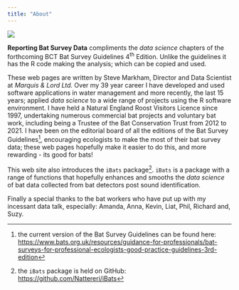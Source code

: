 ```yaml
---
title: "About"
---
```


![](Images/photo.jpg){fig-align="left"}

**Reporting Bat Survey Data** compliments the *data science* chapters of the forthcoming BCT Bat Survey Guidelines 4^th^ Edition. Unlike the guidelines it has the R code making the analysis; which can be copied and used.

These web pages are written by Steve Markham, Director and Data Scientist at *Marquis & Lord Ltd.* Over my 39 year career I have developed and used software applications in water management and more recently, the last 15 years; applied *data science* to a wide range of projects using the R software environment. I have held a Natural England Roost Visitors Licence since 1997, undertaking numerous commercial bat projects and voluntary bat work, including being a Trustee of the Bat Conservation Trust from 2012 to 2021. I have been on the editorial board of all the editions of the Bat Survey Guidelines[^1], encouraging ecologists to make the most of their bat survey data; these web pages hopefully make it easier to do this, and more rewarding - its good for bats!

[^1]: the current version of the Bat Survey Guidelines can be found here: <https://www.bats.org.uk/resources/guidance-for-professionals/bat-surveys-for-professional-ecologists-good-practice-guidelines-3rd-edition>

This web site also introduces the `iBats` package[^2]. `iBats` is a package with a range of functions that hopefully enhances and smooths the *data science* of bat data collected from bat detectors post sound identification.

[^2]: the `iBats` package is held on GitHub: <https://github.com/Nattereri/iBats>

<!-- The `iBats` name is borrowed from Prof Kate Jones and follows in the citizen science spirit of the original __iBats__. -->

Finally a special thanks to the bat workers who have put up with my incessant data talk, especially: Amanda, Anna, Kevin, Liat, Phil, Richard and, Suzy.
